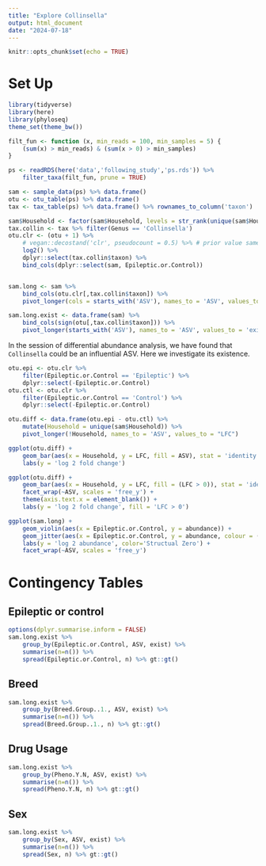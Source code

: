```yaml
---
title: "Explore Collinsella"
output: html_document
date: "2024-07-18"
---
```


```r
knitr::opts_chunk$set(echo = TRUE)
```

# Set Up

```r
library(tidyverse)
library(here)
library(phyloseq)
theme_set(theme_bw())

filt_fun <- function (x, min_reads = 100, min_samples = 5) {
    (sum(x) > min_reads) & (sum(x > 0) > min_samples)
}

ps <- readRDS(here('data','following_study','ps.rds')) %>% 
    filter_taxa(filt_fun, prune = TRUE) 

sam <- sample_data(ps) %>% data.frame()
otu <- otu_table(ps) %>% data.frame()
tax <- tax_table(ps) %>% data.frame() %>% rownames_to_column('taxon')

sam$Household <- factor(sam$Household, levels = str_rank(unique(sam$Household), numeric = TRUE))
tax.collin <- tax %>% filter(Genus == 'Collinsella')
otu.clr <- (otu + 1) %>% 
    # vegan::decostand('clr', pseudocount = 0.5) %>% # prior value same as aldex2
    log2() %>% 
    dplyr::select(tax.collin$taxon) %>% 
    bind_cols(dplyr::select(sam, Epileptic.or.Control))


sam.long <- sam %>%
    bind_cols(otu.clr[,tax.collin$taxon]) %>% 
    pivot_longer(cols = starts_with('ASV'), names_to = 'ASV', values_to = 'abundance')

sam.long.exist <- data.frame(sam) %>%
    bind_cols(sign(otu[,tax.collin$taxon])) %>%
    pivot_longer(starts_with('ASV'), names_to = 'ASV', values_to = 'exist')
```

In the session of differential abundance analysis, we have found that `Collinsella` could be an influential ASV. Here we investigate its existence.

```r
otu.epi <- otu.clr %>%
    filter(Epileptic.or.Control == 'Epileptic') %>% 
    dplyr::select(-Epileptic.or.Control)
otu.ctl <- otu.clr %>% 
    filter(Epileptic.or.Control == 'Control') %>% 
    dplyr::select(-Epileptic.or.Control)

otu.diff <- data.frame(otu.epi - otu.ctl) %>%
    mutate(Household = unique(sam$Household)) %>% 
    pivot_longer(!Household, names_to = 'ASV', values_to = "LFC")

ggplot(otu.diff) +
    geom_bar(aes(x = Household, y = LFC, fill = ASV), stat = 'identity') +
    labs(y = 'log 2 fold change')

ggplot(otu.diff) +
    geom_bar(aes(x = Household, y = LFC, fill = (LFC > 0)), stat = 'identity') +
    facet_wrap(~ASV, scales = 'free_y') +
    theme(axis.text.x = element_blank()) +
    labs(y = 'log 2 fold change', fill = 'LFC > 0')

ggplot(sam.long) +
    geom_violin(aes(x = Epileptic.or.Control, y = abundance)) +
    geom_jitter(aes(x = Epileptic.or.Control, y = abundance, colour = (abundance == 0)), width = 0.3) +
    labs(y = 'log 2 abundance', color='Structual Zero') +
    facet_wrap(~ASV, scales = 'free_y')
```

# Contingency Tables

## Epileptic or control

```r
options(dplyr.summarise.inform = FALSE)
sam.long.exist %>%
    group_by(Epileptic.or.Control, ASV, exist) %>%
    summarise(n=n()) %>%
    spread(Epileptic.or.Control, n) %>% gt::gt()
```

## Breed

```r
sam.long.exist %>%
    group_by(Breed.Group..1., ASV, exist) %>%
    summarise(n=n()) %>%
    spread(Breed.Group..1., n) %>% gt::gt()
```

## Drug Usage

```r
sam.long.exist %>%
    group_by(Pheno.Y.N, ASV, exist) %>%
    summarise(n=n()) %>%
    spread(Pheno.Y.N, n) %>% gt::gt()
```

## Sex

```r
sam.long.exist %>%
    group_by(Sex, ASV, exist) %>%
    summarise(n=n()) %>%
    spread(Sex, n) %>% gt::gt()
```
